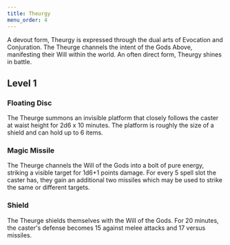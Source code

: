 ```yaml
---
title: Theurgy
menu_order: 4
---
```


A devout form, Theurgy is expressed through the dual arts of Evocation and Conjuration. The Theurge channels the intent of the Gods Above, manifesting their Will within the world. An often direct form, Theurgy shines in battle.

## Level 1

### Floating Disc

The Theurge summons an invisible platform that closely follows the caster at waist height for 2d6 x 10 minutes. The platform is roughly the size of a shield and can hold up to 6 items.

### Magic Missile

The Theurge channels the Will of the Gods into a bolt of pure energy, striking a visible target for 1d6+1 points damage. For every 5 spell slot the caster has, they gain an additional two missiles which may be used to strike the same or different targets.

### Shield

The Theurge shields themselves with the Will of the Gods. For 20 minutes, the caster's defense becomes 15 against melee attacks and 17 versus missiles.
